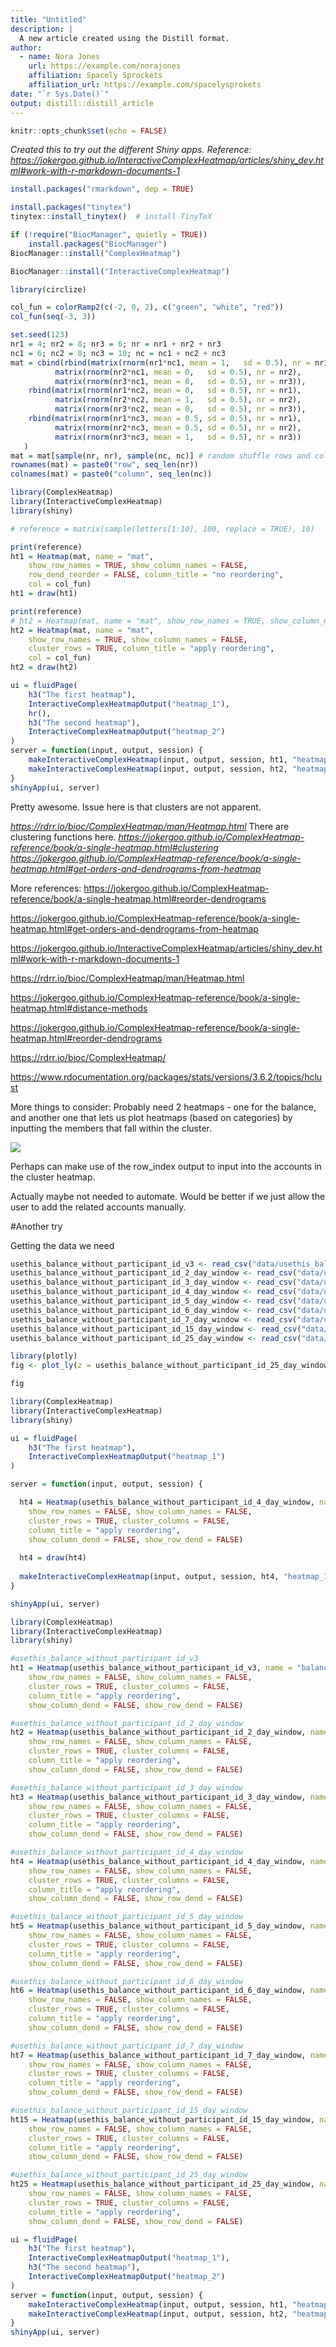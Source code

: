 ```yaml
---
title: "Untitled"
description: |
  A new article created using the Distill format.
author:
  - name: Nora Jones 
    url: https://example.com/norajones
    affiliation: Spacely Sprockets
    affiliation_url: https://example.com/spacelysprokets
date: "`r Sys.Date()`"
output: distill::distill_article
---
```


```r
knitr::opts_chunk$set(echo = FALSE)
```

*Created this to try out the different Shiny apps.* *Reference: <https://jokergoo.github.io/InteractiveComplexHeatmap/articles/shiny_dev.html#work-with-r-markdown-documents-1>*

```r
install.packages("rmarkdown", dep = TRUE)

install.packages("tinytex")
tinytex::install_tinytex()  # install TinyTeX

if (!require("BiocManager", quietly = TRUE))
    install.packages("BiocManager")
BiocManager::install("ComplexHeatmap")
```

```r
BiocManager::install("InteractiveComplexHeatmap")
```

```r
library(circlize)
```

```r
col_fun = colorRamp2(c(-2, 0, 2), c("green", "white", "red"))
col_fun(seq(-3, 3))
```

```r
set.seed(123)
nr1 = 4; nr2 = 8; nr3 = 6; nr = nr1 + nr2 + nr3
nc1 = 6; nc2 = 8; nc3 = 10; nc = nc1 + nc2 + nc3
mat = cbind(rbind(matrix(rnorm(nr1*nc1, mean = 1,   sd = 0.5), nr = nr1),
          matrix(rnorm(nr2*nc1, mean = 0,   sd = 0.5), nr = nr2),
          matrix(rnorm(nr3*nc1, mean = 0,   sd = 0.5), nr = nr3)),
    rbind(matrix(rnorm(nr1*nc2, mean = 0,   sd = 0.5), nr = nr1),
          matrix(rnorm(nr2*nc2, mean = 1,   sd = 0.5), nr = nr2),
          matrix(rnorm(nr3*nc2, mean = 0,   sd = 0.5), nr = nr3)),
    rbind(matrix(rnorm(nr1*nc3, mean = 0.5, sd = 0.5), nr = nr1),
          matrix(rnorm(nr2*nc3, mean = 0.5, sd = 0.5), nr = nr2),
          matrix(rnorm(nr3*nc3, mean = 1,   sd = 0.5), nr = nr3))
   )
mat = mat[sample(nr, nr), sample(nc, nc)] # random shuffle rows and columns
rownames(mat) = paste0("row", seq_len(nr))
colnames(mat) = paste0("column", seq_len(nc))
```

```r
library(ComplexHeatmap)
library(InteractiveComplexHeatmap)
library(shiny)

# reference = matrix(sample(letters[1:10], 100, replace = TRUE), 10)

print(reference)
ht1 = Heatmap(mat, name = "mat",
    show_row_names = TRUE, show_column_names = FALSE, 
    row_dend_reorder = FALSE, column_title = "no reordering", 
    col = col_fun)
ht1 = draw(ht1)

print(reference)
# ht2 = Heatmap(mat, name = "mat", show_row_names = TRUE, show_column_names = FALSE, row_dend_reorder = TRUE, column_title = "apply reordering", col = col_fun)
ht2 = Heatmap(mat, name = "mat",
    show_row_names = TRUE, show_column_names = FALSE,
    cluster_rows = TRUE, column_title = "apply reordering", 
    col = col_fun)
ht2 = draw(ht2)

ui = fluidPage(
    h3("The first heatmap"),
    InteractiveComplexHeatmapOutput("heatmap_1"),
    hr(),
    h3("The second heatmap"),
    InteractiveComplexHeatmapOutput("heatmap_2")
)
server = function(input, output, session) {
    makeInteractiveComplexHeatmap(input, output, session, ht1, "heatmap_1")
    makeInteractiveComplexHeatmap(input, output, session, ht2, "heatmap_2")
}
shinyApp(ui, server)
```

Pretty awesome. Issue here is that clusters are not apparent.

[*https://rdrr.io/bioc/ComplexHeatmap/man/Heatmap.html*](https://rdrr.io/bioc/ComplexHeatmap/man/Heatmap.html){.uri} There are clustering functions here. [*https://jokergoo.github.io/ComplexHeatmap-reference/book/a-single-heatmap.html#clustering*](https://jokergoo.github.io/ComplexHeatmap-reference/book/a-single-heatmap.html#clustering){.uri} [*https://jokergoo.github.io/ComplexHeatmap-reference/book/a-single-heatmap.html#get-orders-and-dendrograms-from-heatmap*](https://jokergoo.github.io/ComplexHeatmap-reference/book/a-single-heatmap.html#get-orders-and-dendrograms-from-heatmap){.uri}

More references: <https://jokergoo.github.io/ComplexHeatmap-reference/book/a-single-heatmap.html#reorder-dendrograms>

<https://jokergoo.github.io/ComplexHeatmap-reference/book/a-single-heatmap.html#get-orders-and-dendrograms-from-heatmap>

<https://jokergoo.github.io/InteractiveComplexHeatmap/articles/shiny_dev.html#work-with-r-markdown-documents-1>

<https://rdrr.io/bioc/ComplexHeatmap/man/Heatmap.html>

<https://jokergoo.github.io/ComplexHeatmap-reference/book/a-single-heatmap.html#distance-methods>

<https://jokergoo.github.io/ComplexHeatmap-reference/book/a-single-heatmap.html#reorder-dendrograms>

<https://rdrr.io/bioc/ComplexHeatmap/>

<https://www.rdocumentation.org/packages/stats/versions/3.6.2/topics/hclust>

More things to consider: Probably need 2 heatmaps - one for the balance, and another one that lets us plot heatmaps (based on categories) by inputting the members that fall within the cluster.

![](images/paste-C09ED7FD.png)

Perhaps can make use of the row_index output to input into the accounts in the cluster heatmap.

Actually maybe not needed to automate. Would be better if we just allow the user to add the related accounts manually.

#Another try

Getting the data we need

```r
usethis_balance_without_participant_id_v3 <- read_csv("data/usethis_balance_without_participant_id_v3.csv")
usethis_balance_without_participant_id_2_day_window <- read_csv("data/usethis_balance_without_participant_id_2_day_window.csv")
usethis_balance_without_participant_id_3_day_window <- read_csv("data/usethis_balance_without_participant_id_3_day_window.csv")
usethis_balance_without_participant_id_4_day_window <- read_csv("data/usethis_balance_without_participant_id_4_day_window.csv")
usethis_balance_without_participant_id_5_day_window <- read_csv("data/usethis_balance_without_participant_id_5_day_window.csv")
usethis_balance_without_participant_id_6_day_window <- read_csv("data/usethis_balance_without_participant_id_6_day_window.csv")
usethis_balance_without_participant_id_7_day_window <- read_csv("data/usethis_balance_without_participant_id_7_day_window.csv")
usethis_balance_without_participant_id_15_day_window <- read_csv("data/usethis_balance_without_participant_id_15_day_window.csv")
usethis_balance_without_participant_id_25_day_window <- read_csv("data/usethis_balance_without_participant_id_25_day_window.csv")
```

```r
library(plotly)
fig <- plot_ly(z = usethis_balance_without_participant_id_25_day_window, type = "heatmap")

fig
```

```r
library(ComplexHeatmap)
library(InteractiveComplexHeatmap)
library(shiny)

ui = fluidPage(
    h3("The first heatmap"),
    InteractiveComplexHeatmapOutput("heatmap_1")
)

server = function(input, output, session) {

  ht4 = Heatmap(usethis_balance_without_participant_id_4_day_window, name = "balance",
    show_row_names = FALSE, show_column_names = FALSE,
    cluster_rows = TRUE, cluster_columns = FALSE, 
    column_title = "apply reordering", 
    show_column_dend = FALSE, show_row_dend = FALSE)
  
  ht4 = draw(ht4)
  
  makeInteractiveComplexHeatmap(input, output, session, ht4, "heatmap_1")
}

shinyApp(ui, server)
```

```r
library(ComplexHeatmap)
library(InteractiveComplexHeatmap)
library(shiny)

#usethis_balance_without_participant_id_v3
ht1 = Heatmap(usethis_balance_without_participant_id_v3, name = "balance",
    show_row_names = FALSE, show_column_names = FALSE,
    cluster_rows = TRUE, cluster_columns = FALSE, 
    column_title = "apply reordering", 
    show_column_dend = FALSE, show_row_dend = FALSE)

#usethis_balance_without_participant_id_2_day_window
ht2 = Heatmap(usethis_balance_without_participant_id_2_day_window, name = "balance",
    show_row_names = FALSE, show_column_names = FALSE,
    cluster_rows = TRUE, cluster_columns = FALSE, 
    column_title = "apply reordering", 
    show_column_dend = FALSE, show_row_dend = FALSE)

#usethis_balance_without_participant_id_3_day_window
ht3 = Heatmap(usethis_balance_without_participant_id_3_day_window, name = "balance",
    show_row_names = FALSE, show_column_names = FALSE,
    cluster_rows = TRUE, cluster_columns = FALSE, 
    column_title = "apply reordering", 
    show_column_dend = FALSE, show_row_dend = FALSE)

#usethis_balance_without_participant_id_4_day_window
ht4 = Heatmap(usethis_balance_without_participant_id_4_day_window, name = "balance",
    show_row_names = FALSE, show_column_names = FALSE,
    cluster_rows = TRUE, cluster_columns = FALSE, 
    column_title = "apply reordering", 
    show_column_dend = FALSE, show_row_dend = FALSE)

#usethis_balance_without_participant_id_5_day_window
ht5 = Heatmap(usethis_balance_without_participant_id_5_day_window, name = "balance",
    show_row_names = FALSE, show_column_names = FALSE,
    cluster_rows = TRUE, cluster_columns = FALSE, 
    column_title = "apply reordering", 
    show_column_dend = FALSE, show_row_dend = FALSE)

#usethis_balance_without_participant_id_6_day_window
ht6 = Heatmap(usethis_balance_without_participant_id_6_day_window, name = "balance",
    show_row_names = FALSE, show_column_names = FALSE,
    cluster_rows = TRUE, cluster_columns = FALSE, 
    column_title = "apply reordering", 
    show_column_dend = FALSE, show_row_dend = FALSE)

#usethis_balance_without_participant_id_7_day_window
ht7 = Heatmap(usethis_balance_without_participant_id_7_day_window, name = "balance",
    show_row_names = FALSE, show_column_names = FALSE,
    cluster_rows = TRUE, cluster_columns = FALSE, 
    column_title = "apply reordering", 
    show_column_dend = FALSE, show_row_dend = FALSE)

#usethis_balance_without_participant_id_15_day_window
ht15 = Heatmap(usethis_balance_without_participant_id_15_day_window, name = "balance",
    show_row_names = FALSE, show_column_names = FALSE,
    cluster_rows = TRUE, cluster_columns = FALSE, 
    column_title = "apply reordering", 
    show_column_dend = FALSE, show_row_dend = FALSE)

#usethis_balance_without_participant_id_25_day_window
ht25 = Heatmap(usethis_balance_without_participant_id_25_day_window, name = "balance",
    show_row_names = FALSE, show_column_names = FALSE,
    cluster_rows = TRUE, cluster_columns = FALSE, 
    column_title = "apply reordering", 
    show_column_dend = FALSE, show_row_dend = FALSE)

ui = fluidPage(
    h3("The first heatmap"),
    InteractiveComplexHeatmapOutput("heatmap_1"),
    h3("The second heatmap"),
    InteractiveComplexHeatmapOutput("heatmap_2")
)
server = function(input, output, session) {
    makeInteractiveComplexHeatmap(input, output, session, ht1, "heatmap_1")
    makeInteractiveComplexHeatmap(input, output, session, ht2, "heatmap_2")
}
shinyApp(ui, server)
```